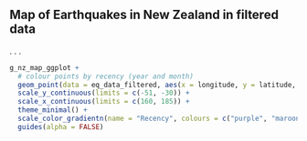 
## Map of Earthquakes in New Zealand in filtered data

. . .

```r

g_nz_map_ggplot +
  # colour points by recency (year and month)
  geom_point(data = eq_data_filtered, aes(x = longitude, y = latitude, color = year_month_numeric, alpha = 0.8), size = 0.5) +
  scale_y_continuous(limits = c(-51, -30)) +
  scale_x_continuous(limits = c(160, 185)) +
  theme_minimal() + 
  scale_color_gradientn(name = "Recency", colours = c("purple", "maroon"), breaks = NULL) + 
  guides(alpha = FALSE)
```